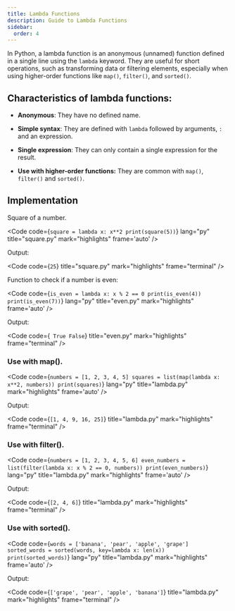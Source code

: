 ```yaml
---
title: Lambda Functions
description: Guide to Lambda Functions
sidebar:
  order: 4
---
```



In Python, a lambda function is an anonymous (unnamed) function defined in a single line using the `lambda` keyword. They are useful for short operations, such as transforming data or filtering elements, especially when using higher-order functions like `map()`, `filter()`, and `sorted()`.

## Characteristics of lambda functions:

- **Anonymous**: They have no defined name.

- **Simple syntax**: They are defined with `lambda` followed by arguments, `:` and an expression.

- **Single expression**: They can only contain a single expression for the result.

- **Use with higher-order functions:** They are common with `map()`, `filter()` and `sorted()`.

## Implementation

Square of a number.

<Code
code={`
square = lambda x: x**2
print(square(5))
`}
lang="py"
title="square.py"
mark="highlights"
frame='auto' />

Output:

<Code code={`25`} title="square.py" mark="highlights" frame="terminal" />

Function to check if a number is even:

<Code
code={`
is_even = lambda x: x % 2 == 0
print(is_even(4))
print(is_even(7))
`}
lang="py"
title="even.py"
mark="highlights"
frame='auto' />

Output:

<Code code={`
True
False`}
title="even.py" mark="highlights" frame="terminal" />

### Use with map().

<Code
code={`
numbers = [1, 2, 3, 4, 5]
squares = list(map(lambda x: x**2, numbers))
print(squares)
`}
lang="py"
title="lambda.py"
mark="highlights"
frame='auto' />

Output:

<Code code={`[1, 4, 9, 16, 25]`} title="lambda.py" mark="highlights" frame="terminal" />

### Use with filter().

<Code
code={`
numbers = [1, 2, 3, 4, 5, 6]
even_numbers = list(filter(lambda x: x % 2 == 0, numbers))
print(even_numbers)
`}
lang="py"
title="lambda.py"
mark="highlights"
frame='auto' />

Output:

<Code code={`[2, 4, 6]`} title="lambda.py" mark="highlights" frame="terminal" />

### Use with sorted().

<Code
code={`
words = ['banana', 'pear', 'apple', 'grape']
sorted_words = sorted(words, key=lambda x: len(x))
print(sorted_words)
`}
lang="py"
title="lambda.py"
mark="highlights"
frame='auto' />

Output:

<Code code={`['grape', 'pear', 'apple', 'banana']`} title="lambda.py" mark="highlights" frame="terminal" />
